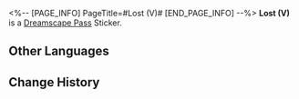 <%-- [PAGE_INFO]
PageTitle=#Lost (V)#
[END_PAGE_INFO] --%>
{{Stub|Location information}}
{{Item Infobox
|id          = 223434
|image       = Dreamscape Pass Sticker Text.png
|type        = Dreamscape Pass Sticker
|type2       = Eldritch Dreamfall (I) Stickers
|invCategory = 
|rarity      = 4
|effect      = Digital stickers that can be used to decorate the pages of the Dreamtour Handbook. They come in many different styles.
|description = 
|source1     = [[Find the empty stage in the hotel in the Dreamscape]]
}}
{{Description|And let's not forget the grand hall on the two-hundred-and-third floor, where three mass funerals are conducted daily.}}
'''Lost (V)''' is a [[Dreamscape Pass]] Sticker.

==Other Languages==
{{Other Languages
|en   = Lost (V)
|zhs  = 迷失•其五
|zht  = 迷失•其五
|ja   = ロスト・5
|ko   = 방황•5
|es   = Extravío V
|fr   = Perdu (V)
|ru   = Утраченное V
|th   = หลงทาง 5
|vi   = Lạc Lối (5)
|de   = Verloren (V)
|id   = Tersesat 5
|pt   = Perdido (V)
}}

==Change History==
{{Change History|2.0}}